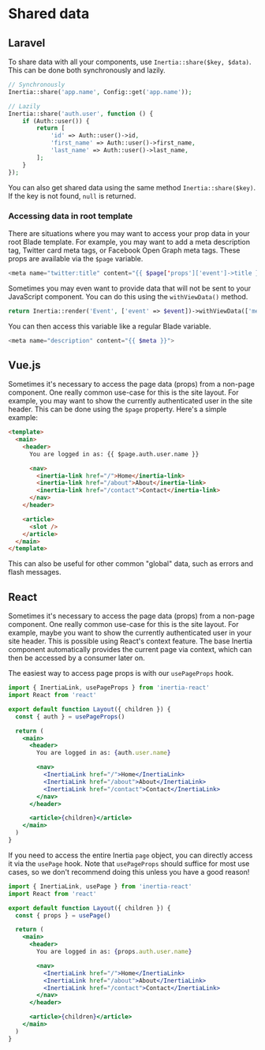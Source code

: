

# Shared data

## Laravel

To share data with all your components, use `Inertia::share($key, $data)`. This can be done both synchronously and lazily.

~~~php
// Synchronously
Inertia::share('app.name', Config::get('app.name'));

// Lazily
Inertia::share('auth.user', function () {
    if (Auth::user()) {
        return [
            'id' => Auth::user()->id,
            'first_name' => Auth::user()->first_name,
            'last_name' => Auth::user()->last_name,
        ];
    }
});
~~~

You can also get shared data using the same method `Inertia::share($key)`. If the key is not found, `null` is returned.

### Accessing data in root template

There are situations where you may want to access your prop data in your root Blade template. For example, you may want to add a meta description tag, Twitter card meta tags, or Facebook Open Graph meta tags. These props are available via the `$page` variable.

~~~php
<meta name="twitter:title" content="{{ $page['props']['event']->title }}">
~~~

Sometimes you may even want to provide data that will not be sent to your JavaScript component. You can do this using the `withViewData()` method.

~~~php
return Inertia::render('Event', ['event' => $event])->withViewData(['meta' => $event->meta]);
~~~

You can then access this variable like a regular Blade variable.

~~~php
<meta name="description" content="{{ $meta }}">
~~~

## Vue.js

Sometimes it's necessary to access the page data (props) from a non-page component. One really common use-case for this is the site layout. For example, you may want to show the currently authenticated user in the site header. This can be done using the `$page` property. Here's a simple example:

~~~html
<template>
  <main>
    <header>
      You are logged in as: {{ $page.auth.user.name }}

      <nav>
        <inertia-link href="/">Home</inertia-link>
        <inertia-link href="/about">About</inertia-link>
        <inertia-link href="/contact">Contact</inertia-link>
      </nav>
    </header>

    <article>
      <slot />
    </article>
  </main>
</template>
~~~

This can also be useful for other common "global" data, such as errors and flash messages.

## React

Sometimes it's necessary to access the page data (props) from a non-page component. One really common use-case for this is the site layout. For example, maybe you want to show the currently authenticated user in your site header. This is possible using React's context feature. The base Inertia component automatically provides the current page via context, which can then be accessed by a consumer later on.

The easiest way to access page props is with our `usePageProps` hook.

~~~jsx harmony
import { InertiaLink, usePageProps } from 'inertia-react'
import React from 'react'

export default function Layout({ children }) {
  const { auth } = usePageProps()

  return (
    <main>
      <header>
        You are logged in as: {auth.user.name}

        <nav>
          <InertiaLink href="/">Home</InertiaLink>
          <InertiaLink href="/about">About</InertiaLink>
          <InertiaLink href="/contact">Contact</InertiaLink>
        </nav>
      </header>

      <article>{children}</article>
    </main>
  )
}
~~~

If you need to access the entire Inertia `page` object, you can directly access it via the `usePage` hook. Note that `usePageProps` should suffice for most use cases, so we don't recommend doing this unless you have a good reason!

~~~jsx harmony
import { InertiaLink, usePage } from 'inertia-react'
import React from 'react'

export default function Layout({ children }) {
  const { props } = usePage()

  return (
    <main>
      <header>
        You are logged in as: {props.auth.user.name}

        <nav>
          <InertiaLink href="/">Home</InertiaLink>
          <InertiaLink href="/about">About</InertiaLink>
          <InertiaLink href="/contact">Contact</InertiaLink>
        </nav>
      </header>

      <article>{children}</article>
    </main>
  )
}
~~~
